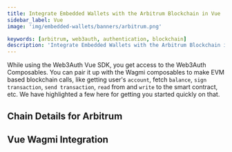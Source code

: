 ```yaml
---
title: Integrate Embedded Wallets with the Arbitrum Blockchain in Vue
sidebar_label: Vue
image: 'img/embedded-wallets/banners/arbitrum.png'

keywords: [arbitrum, web3auth, authentication, blockchain]
description: 'Integrate Embedded Wallets with the Arbitrum Blockchain in Vue | Embedded Wallets'
---
```



While using the Web3Auth Vue SDK, you get access to the Web3Auth Composables. You can pair it up with the Wagmi composables to make EVM based blockchain calls, like getting user's `account`, fetch `balance`, `sign transaction`, `send transaction`, `read` from and `write` to the smart contract, etc. We have highlighted a few here for getting you started quickly on that.

## Chain Details for Arbitrum

<ChainDetailsArbitrum />

## Vue Wagmi Integration

<VueWagmiIntegration />

